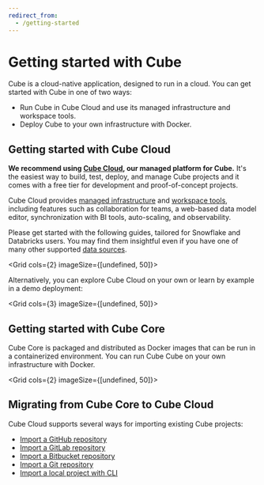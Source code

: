 ```yaml
---
redirect_from:
  - /getting-started
---
```


# Getting started with Cube

Cube is a cloud-native application, designed to run in a cloud. You can get
started with Cube in one of two ways:
- Run Cube in Cube Cloud and use its managed infrastructure and workspace tools.
- Deploy Cube to your own infrastructure with Docker.

## Getting started with Cube Cloud

**We recommend using [Cube Cloud][cube-cloud], our managed platform for Cube.**
It's the easiest way to build, test, deploy, and manage Cube projects and
it comes with a free tier for development and proof-of-concept projects.

Cube Cloud provides [managed infrastructure][ref-infrastructure] and
[workspace tools][ref-workspace], including features such as collaboration
for teams, a web-based data model editor, synchronization with BI tools,
auto-scaling, and observability.

Please get started with the following guides, tailored for Snowflake and
Databricks users. You may find them insightful even if you
have one of many other supported [data sources][ref-data-sources].

<Grid cols={2} imageSize={[undefined, 50]}>
  <GridItem
    url="getting-started/cloud"
    imageUrl="https://static.cube.dev/icons/cube.svg"
    title="Cube Cloud and Snowflake"
  />
  <GridItem
    url="getting-started/databricks"
    imageUrl="https://static.cube.dev/icons/cube.svg"
    title="Cube Cloud and Databricks"
  />
</Grid>

Alternatively, you can explore Cube Cloud on your own or learn by example
in a demo deployment:

<Grid cols={3} imageSize={[undefined, 50]}>
  <GridItem
    url="deployment/cloud/deployments#creating-a-new-deployment"
    imageUrl="https://static.cube.dev/icons/cube.svg"
    title="Create a new deployment"
  />
  <GridItem
    url="deployment/cloud/deployments#demo-deployments"
    imageUrl="https://static.cube.dev/icons/cube.svg"
    title="Create a demo deployment"
  />
</Grid>

## Getting started with Cube Core

Cube Core is packaged and distributed as Docker images that can be run in
a containerized environment. You can run Cube Cube on your own
infrastructure with Docker.

<Grid cols={2} imageSize={[undefined, 50]}>
  <GridItem
    url="getting-started/core"
    imageUrl="https://static.cube.dev/icons/docker.svg"
    title="Cube Core"
  />
</Grid>

## Migrating from Cube Core to Cube Cloud

Cube Cloud supports several ways for importing existing Cube projects:

- [Import a GitHub repository](/product/getting-started/migrate-from-core/import-github-repository)
- [Import a GitLab repository](/product/getting-started/migrate-from-core/import-gitlab-repository-via-ssh)
- [Import a Bitbucket repository](/product/getting-started/migrate-from-core/import-bitbucket-repository-via-ssh)
- [Import a Git repository](/product/getting-started/migrate-from-core/import-git-repository-via-ssh)
- [Import a local project with CLI](/product/getting-started/migrate-from-core/upload-with-cli)

[cube-repo]: https://github.com/cube-js/cube
[cube-cloud]: https://cube.dev/cloud/
[ref-infrastructure]: /product/deployment/cloud
[ref-workspace]: /product/workspace
[ref-data-sources]: /product/configuration/data-sources